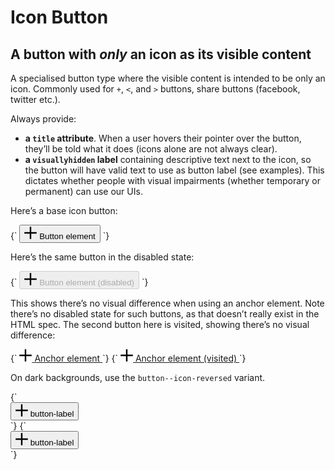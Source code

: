 
<Meta title="Objects/Button--icon" />

# Icon Button

## A button with _only_ an icon as its visible content

A specialised button type where the visible content is intended to be only an icon. Commonly used for `+`, `<`, and `>` buttons, share buttons (facebook, twitter etc.).

Always provide:

- **a `title` attribute**. When a user hovers their pointer over the button, they’ll be told what it does (icons alone are not always clear).
- **a `visuallyhidden` label** containing descriptive text next to the icon, so the button will have valid text to use as button label (see examples). This dictates whether people with visual impairments (whether temporary or permanent) can use our UIs.


Here’s a base icon button:

<Canvas>
  <Story name="Button element">
    {`
      <button class="o-button o-button--icon" title="Button element">
        <svg class="o-icon" viewBox="0 0 100 100" width="20" height="20" xmlns="http://www.w3.org/2000/svg">
          <path d="m55.94 1.03v43h43v12h-43v43h-12v-43h-43v-12h43v-43z" fill-rule="evenodd"/>
        </svg>
        <span class="u-visuallyhidden">Button element</span>
      </button>
    `}
  </Story>
</Canvas>

Here’s the same button in the disabled state:

<Canvas>
  <Story name="Button element (disabled)">
    {`
      <button disabled class="o-button o-button--icon" title="Button element (disabled)">
        <svg class="o-icon" viewBox="0 0 100 100" width="20" height="20" xmlns="http://www.w3.org/2000/svg">
          <path d="m55.94 1.03v43h43v12h-43v43h-12v-43h-43v-12h43v-43z" fill-rule="evenodd"/>
        </svg>
        <span class="u-visuallyhidden">Button element (disabled)</span>
      </button>
    `}
  </Story>
</Canvas>

This shows there’s no visual difference when using an anchor element. Note there’s no disabled state for such buttons, as that doesn’t really exist in the HTML spec. The second button here is visited, showing there’s no visual difference:

<Canvas>
  <Story name="Anchor element as button">
    {`
      <a href="#" class="o-button o-button--icon" title="Anchor element">
        <svg class="o-icon" viewBox="0 0 100 100" width="20" height="20" xmlns="http://www.w3.org/2000/svg">
          <path d="m55.94 1.03v43h43v12h-43v43h-12v-43h-43v-12h43v-43z" fill-rule="evenodd"/>
        </svg>
        <span class="u-visuallyhidden">Anchor element</span>
      </a>
    `}
  </Story>
  <Story name="Anchor element as button (visited)">
    {`
      <a href="/" class="o-button o-button--icon" title="Anchor element (visited)">
        <svg class="o-icon" viewBox="0 0 100 100" width="20" height="20" xmlns="http://www.w3.org/2000/svg">
          <path d="m55.94 1.03v43h43v12h-43v43h-12v-43h-43v-12h43v-43z" fill-rule="evenodd"/>
        </svg>
        <span class="u-visuallyhidden">Anchor element (visited)</span>
      </a>
    `}
  </Story>
</Canvas>

On dark backgrounds, use the `button--icon-reversed` variant.

<Canvas>
  <Story name="Button--icon-reversed">
    {`
      <div class="u-bg--gray-90 u-padding-m">
        <button class="o-button o-button--icon o-button--icon-reversed" title="button-label">
          <svg class="o-icon" viewBox="0 0 100 100" width="20" height="20" xmlns="http://www.w3.org/2000/svg">
            <path d="m55.94 1.03v43h43v12h-43v43h-12v-43h-43v-12h43v-43z" fill-rule="evenodd"/>
          </svg>
          <span class="u-visuallyhidden">button-label</span>
        </a>
      </div>
    `}
  </Story>
  <Story name="Button--icon-reversed [disabled]">
    {`
      <div class="u-bg--gray-90 u-padding-m">
        <button class="o-button o-button--icon o-button--icon-reversed" title="button-label">
          <svg class="o-icon" viewBox="0 0 100 100" width="20" height="20" xmlns="http://www.w3.org/2000/svg">
            <path d="m55.94 1.03v43h43v12h-43v43h-12v-43h-43v-12h43v-43z" fill-rule="evenodd"/>
          </svg>
          <span class="u-visuallyhidden">button-label</span>
        </a>
      </div>
    `}
  </Story>
</Canvas>

